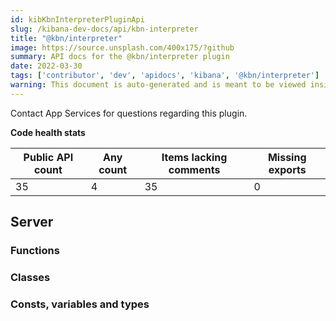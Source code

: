 ```yaml
---
id: kibKbnInterpreterPluginApi
slug: /kibana-dev-docs/api/kbn-interpreter
title: "@kbn/interpreter"
image: https://source.unsplash.com/400x175/?github
summary: API docs for the @kbn/interpreter plugin
date: 2022-03-30
tags: ['contributor', 'dev', 'apidocs', 'kibana', '@kbn/interpreter']
warning: This document is auto-generated and is meant to be viewed inside our experimental, new docs system. Reach out in #docs-engineering for more info.
---
```




Contact App Services for questions regarding this plugin.

**Code health stats**

| Public API count  | Any count | Items lacking comments | Missing exports |
|-------------------|-----------|------------------------|-----------------|
| 35 | 4 | 35 | 0 |

## Server

### Functions
<DocDefinitionList data={kbnInterpreterObj.server.functions}/>

### Classes
<DocDefinitionList data={kbnInterpreterObj.server.classes}/>

### Consts, variables and types
<DocDefinitionList data={kbnInterpreterObj.server.misc}/>

